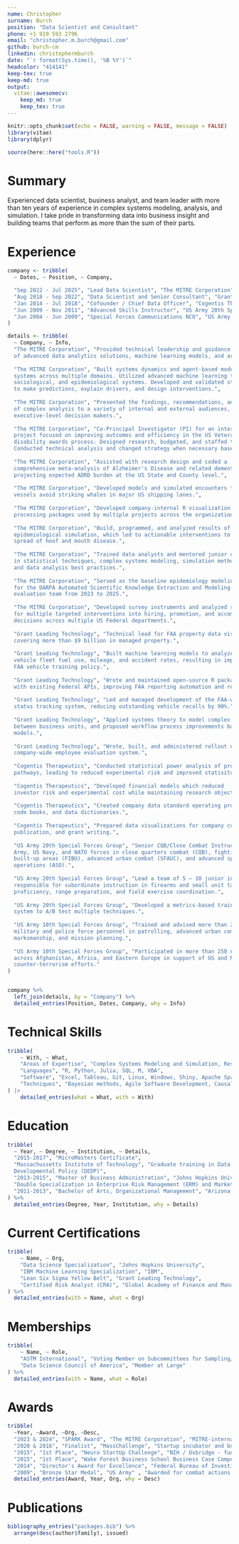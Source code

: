 ```yaml
---
name: Christopher
surname: Burch
position: "Data Scientist and Consultant"
phone: +1 919 593 2796
email: "christopher.m.burch@gmail.com"
github: burch-cm
linkedin: christophermburch
date: "`r format(Sys.time(), '%B %Y')`"
headcolor: "414141"
keep-tex: true
keep-md: true
output:
  vitae::awesomecv:
    keep_md: true
    keep_tex: true
---
```


```r
knitr::opts_chunk$set(echo = FALSE, warning = FALSE, message = FALSE)
library(vitae)
library(dplyr)

source(here::here("tools.R"))
```

# Summary  
Experienced data scientist, business analyst, and team leader with more than ten 
years of experience in complex systems modeling, analysis, and simulation. I take
pride in transforming data into business insight and building teams that perform 
as more than the sum of their parts.  

# Experience  

```r

company <- tribble(
  ~ Dates, ~ Position, ~ Company,

  "Sep 2022 - Jul 2025", "Lead Data Scientist", "The MITRE Corporation",
  "Aug 2018 - Sep 2022", "Data Scientist and Senior Consultant", "Grant Leading Technology",
  "Jan 2014 - Jul 2018", "Cofounder / Chief Data Officer", "Cogentis Therapeutics",
  "Jun 2009 - Nov 2011", "Advanced Skills Instructor", "US Army 20th Special Forces Group",
  "Jun 2004 - Jun 2009", "Special Forces Communications NCO", "US Army 10th Special Forces Group"
)

details <- tribble(
  ~ Company, ~ Info,
  "The MITRE Corporation", "Provided technical leadership and guidance in the development
  of advanced data analytics solutions, machine learning models, and artificial intelligence applications.", 
  
  "The MITRE Corporation", "Built systems dynamics and agent-based models to analyze complex 
  systems across multiple domains. Utilized advanced machine learning techniques to model physical, 
  sociological, and epidemiological systems. Developed and validated statistical and causal models 
  to make predictions, explain drivers, and design interventions.",
  
  "The MITRE Corporation", "Presented the findings, recommendations, and the results 
  of complex analysis to a variety of internal and external audiences, including 
  executive-level decision makers.",
  
  "The MITRE Corporation", "Co-Principal Investigator (PI) for an internal research and development 
  project focused on improving outcomes and efficiency in the US Veterans' Affairs 
  disability awards process. Designed research, budgeted, and staffed the team. 
  Conducted technical analysis and changed strategy when necessary based on project needs.",
  
  "The MITRE Corporation", "Assisted with research design and coded a 
  comprehensive meta-analysis of Alzheimer's Disease and related dementias (ADRD), 
  projecting expected ADRD burden at the US State and County level.",
  
  "The MITRE Corporation", "Developed models and simulated encounters to help shipping 
  vessels avoid striking whales in major US shipping lanes.",
  
  "The MITRE Corporation", "Developed company-internal R visualization and data 
  processing packages used by multiple projects across the organization.", 
  
  "The MITRE Corporation", "Build, programmed, and analyzed results of an agent-based
  epidemiological simulation, which led to actionable interventions to prevent the 
  spread of hoof and mouth disease.", 
  
  "The MITRE Corporation", "Trained data analysts and mentored junior data scientists 
  in statistical techniques, complex systems modeling, simulation methods, 
  and data analysis best practices.",
  
  "The MITRE Corporation", "Served as the baseline epidemiology modeling expert 
  for the DARPA Automated Scientific Knowledge Extraction and Modeling (ASKEM) 
  evaluation team from 2023 to 2025.", 
  
  "The MITRE Corporation", "Developed survey instruments and analyzed results 
  for multiple targeted interventions into hiring, promotion, and accommodation 
  decisions across multiple US Federal departments.",
  
  "Grant Leading Technology", "Technical lead for FAA property data visualization, 
  covering more than $9 billion in managed property.",
  
  "Grant Leading Technology", "Built machine learning models to analyze and predict 
  vehicle fleet fuel use, mileage, and accident rates, resulting in improved 
  FAA vehicle training policy.",
  
  "Grant Leading Technology", "Wrote and maintained open-source R packages to interface
  with existing Federal APIs, improving FAA reporting automation and reducing errors.",
  
  "Grant Leading Technology", "Led and managed development of the FAA-wide vehicle recall 
  status tracking system, reducing outstanding vehicle recalls by 90%.",
  
  "Grant Leading Technology", "Applied systems theory to model complex interactions 
  between business units, and proposed workflow process improvements based on those
  models.",
  
  "Grant Leading Technology", "Wrote, built, and administered rollout of a new 
  company-wide employee evaluation system.",
  
  "Cogentis Therapeutics", "Conducted statistical power analysis of proposed experimental 
  pathways, leading to reduced experimental risk and improved statisitcal lift.", 
  
  "Cogentis Therapeutics", "Developed financial models which reduced 
  investor risk and experimental cost while maintaining research objectives.",
  
  "Cogentis Therapeutics", "Created company data standard operating procedures (SOP), 
  code books, and data dictionaries.",
  
  "Cogentis Therapeutics", "Prepared data visualizations for company communication, 
  publication, and grant writing.",
  
  "US Army 20th Special Forces Group", "Senior CQB/Close Combat Instructor for US
  Army, US Navy, and NATO forces in close quarters combat (CQB), fighting in 
  built-up areas (FIBU), advanced urban combat (SFAUC), and advanced special 
  operations (ASO).",
  
  "US Army 20th Special Forces Group", "Lead a team of 5 – 10 junior instructors; 
  responsible for subordinate instruction in firearms and small unit tactics 
  proficiency, range preparation, and field exercise coordination.",
  
  "US Army 20th Special Forces Group", "Developed a metrics-based training evaluation 
  system to A/B test multiple techniques.",
  
  "US Army 10th Special Forces Group", "Trained and advised more than 2,000 foreign 
  military and police force personnel in patrolling, advanced urban combat, 
  marksmanship, and mission planning.",
  
  "US Army 10th Special Forces Group", "Participated in more than 250 named missions 
  across Afghanistan, Africa, and Eastern Europe in support of US and NATO 
  counter-terrorism efforts."
)


company %>%
  left_join(details, by = "Company") %>%
  detailed_entries(Position, Dates, Company, why = Info)
```


# Technical Skills  
```r
tribble(
    ~ With, ~ What,
    "Areas of Expertise", "Complex Systems Modeling and Simulation, Research Design, Statistical Analysis, Machine Learning",
    "Languages", "R, Python, Julia, SQL, M, VBA",
    "Software", "Excel, Tableau, Git, Linux, Windows, Shiny, Apache Spark",
    "Techniques", "Bayesian methods, Agile Software Development, Causal inference"
) |> 
    detailed_entries(what = What, with = With)
```


# Education  

```r

tribble(
  ~ Year, ~ Degree, ~ Institution, ~ Details,
  "2015-2017", "MicroMasters Certificate",
  "Massachussetts Institute of Technology", "Graduate training in Data, Economics, and 
  Developmental Policy (DEDP)",
  "2013-2015", "Master of Business Administration", "Johns Hopkins University",
  "Double Specialization in Enterprise Risk Management (ERM) and Marketing",
  "2011-2013", "Bachelor of Arts, Organizational Management", "Arizona State University", "SALUTE National Honors Society"
) %>% 
  detailed_entries(Degree, Year, Institution, why = Details)
```
\newpage

# Current Certifications  

```r
tribble(
    ~ Name, ~ Org,
    "Data Science Specialization", "Johns Hopkins University",
    "IBM Machine Learning Specialization", "IBM",
    "Lean Six Sigma Yellow Belt", "Grant Leading Technology",
    "Certified Risk Analyst (CRA)", "Global Academy of Finance and Management"
) %>%
  detailed_entries(with = Name, what = Org)
```

# Memberships  

```r
tribble(
    ~ Name, ~ Role,
    "ASTM International", "Voting Member on Subcommittees for Sampling/Statistics, Data Management, Fleet Management",    
    "Data Science Council of America", "Member at Large"
) %>%
  detailed_entries(with = Name, what = Role)
```

# Awards

```r
tribble(
  ~Year, ~Award, ~Org, ~Desc,
  "2023 & 2024", "SPARK Award", "The MITRE Corporation", "MITRE-internal award recongnizing significant contributions and innovation in research.",
  "2020 & 2016", "Finalist", "MassChallenge", "Startup incubator and business model contest. Selected as a Top 20 Finalist, the incubator's highest honor, from more than 500 startups from across the globe.",
  "2015", "1st Place", "Neuro StartUp Challenge", "NIH / Oxbridge - funded competition to develop existing NIH patents.",
  "2015", "1st Place", "Wake Forest Business School Business Case Competition", "Biotech business case competition with Boston Scientific.",
  "2014", "Director's Award for Excellence", "Federal Bureau of Investigation", "First unit outside of the FBI to receive this award.",
  "2009", "Bronze Star Medal", "US Army" , "Awarded for combat actions in support of Operation Enduring Freedom (OEF)") %>%
  detailed_entries(Award, Year, Org, why = Desc)
```

# Publications

```r
bibliography_entries("packages.bib") %>%
  arrange(desc(author$family), issued)
```

